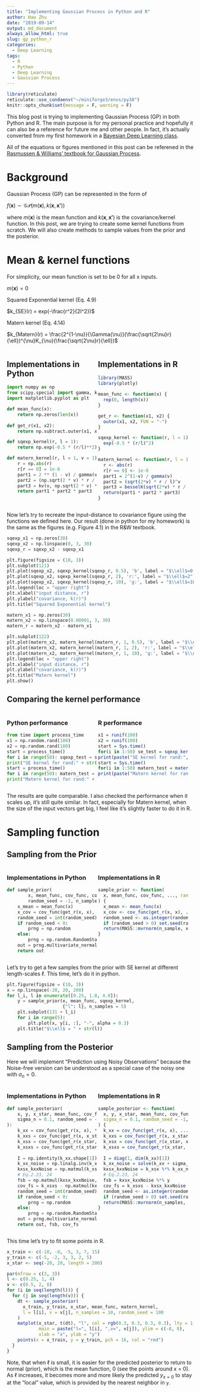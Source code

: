 ```yaml
---
title: "Implementing Gaussian Process in Python and R"
author: Hao Zhu
date: "2019-09-14"
output: md_document
always_allow_html: true
slug: gp_python_r
categories:
  - Deep Learning
tags:
  - R
  - Python
  - Deep Learning
  - Gaussian Process
---
```


```r
library(reticulate)
reticulate::use_condaenv("~/miniforge3/envs/py38")
knitr::opts_chunk$set(message = F, warning = F)
```

This blog post is trying to implementing Gaussian Process (GP) in both Python and R. The main purpose is for my personal practice and hopefully it can also be a reference for future me and other people. In fact, it's actually converted from my first homework in a [Bayesian Deep Learning class](https://www.cs.tufts.edu/comp/150BDL/2019f/). 

All of the equations or figures mentioned in this post can be referened in the [Rasmussen & Williams' textbook for Gaussian Process](http://www.gaussianprocess.org/gpml/chapters/).


# Background
Gaussian Process (GP) can be represented in the form of

$f(\mathbf{x}) \sim \mathcal{GP}(m(\mathbf{x}), k(\mathbf{x}, \mathbf{x'}))$

where $m(\mathbf{x})$ is the mean function and $k(\mathbf{x}, \mathbf{x'})$ is the covariance/kernel function. In this post, we are trying to create some kernel functions from scratch. We will also create methods to sample values from the prior and the posterior. 

# Mean & kernel functions
For simplicity, our mean function is set to be 0 for all x inputs.

$m(\textbf{x}) = 0$

Squared Exponential kernel (Eq. 4.9)

$k_{SE}(r) = exp(-\frac{r^2}{2l^2})$

Matern kernel (Eq. 4.14)

$k_{Matern}(r) = \frac{2^{1-\nu}}{\Gamma(\nu)}(\frac{\sqrt{2\nu}r}{\ell})^{\nu}K_{\nu}(\frac{\sqrt{2\nu}r}{\ell})$

<div style="display: inline-block;vertical-align:top; width: 48%;">

## Implementations in Python
```python
import numpy as np
from scipy.special import gamma, kv
import matplotlib.pyplot as plt

def mean_func(x):
    return np.zeros(len(x))
    
def get_r(x1, x2):
    return np.subtract.outer(x1, x2)

def sqexp_kernel(r, l = 1):
    return np.exp(-0.5 * (r/l)**2)

def matern_kernel(r, l = 1, v = 1):
    r = np.abs(r)
    r[r == 0] = 1e-8
    part1 = 2 ** (1 - v) / gamma(v)
    part2 = (np.sqrt(2 * v) * r / l) ** v
    part3 = kv(v, np.sqrt(2 * v) * r / l)
    return part1 * part2 * part3
```

</div>
<div style="display: inline-block;vertical-align:top; width: 48%;"> 

## Implementations in R
```r
library(MASS)
library(plotly)

mean_func <- function(x) {
  rep(0, length(x))
}

get_r <- function(x1, x2) {
  outer(x1, x2, FUN = "-")
}

sqexp_kernel <- function(r, l = 1) {
  exp(-0.5 * (r/l)^2)
}

matern_kernel <- function(r, l = 1, v = 1) {
  r <- abs(r)
  r[r == 0] <- 1e-8
  part1 = 2^(1-v) / gamma(v)
  part2 = (sqrt(2*v) * r / l)^v
  part3 = besselK(sqrt(2*v) * r / l, nu = v)
  return(part1 * part2 * part3)
}
```

</div>

Now let's try to recreate the input-distance to covariance figure  using the functions we defined here. Our result (done in python for my homework) is the same as the figures (e.g. Figure 4.1) in the R&W textbook. 

```python
sqexp_x1 = np.zeros(30)
sqexp_x2 = np.linspace(0, 3, 30)
sqexp_r = sqexp_x2 - sqexp_x1

plt.figure(figsize = (10, 3))
plt.subplot(121)
plt.plot(sqexp_x2, sqexp_kernel(sqexp_r, 0.5), 'b', label = "$\\ell$=0.5")
plt.plot(sqexp_x2, sqexp_kernel(sqexp_r, 2), 'r:', label = "$\\ell$=2")
plt.plot(sqexp_x2, sqexp_kernel(sqexp_r, 10), 'g:', label = "$\\ell$=10")
plt.legend(loc = "upper right")
plt.xlabel("input distance, r")
plt.ylabel("covariance, k(r)")
plt.title("Squared Exponential kernel")

matern_x1 = np.zeros(30)
matern_x2 = np.linspace(0.00001, 3, 30)
matern_r = matern_x2 - matern_x1

plt.subplot(122)
plt.plot(matern_x2, matern_kernel(matern_r, 1, 0.5), 'b', label = "$\\ell$=1,$\\nu$=0.5")
plt.plot(matern_x2, matern_kernel(matern_r, 1, 2), 'r:', label = "$\\ell$=1,$\\nu$=2")
plt.plot(matern_x2, matern_kernel(matern_r, 1, 10), 'g:', label = "$\\ell$=1,$\\nu$=10")
plt.legend(loc = "upper right")
plt.xlabel("input distance, r")
plt.ylabel("covariance, k(r)")
plt.title("Matern kernel")
plt.show()
```

## Comparing the kernel performance

<div style="display: inline-block;vertical-align:top; width: 48%;">
### Python performance
```python
from time import process_time
x1 = np.random.rand(100)
x2 = np.random.rand(100)
start = process_time()
for i in range(50): sqexp_test = sqexp_kernel(get_r(x1, x2))
print("SE kernel for rand:" + str((process_time() - start) / 50), " s")
start = process_time()
for i in range(50): matern_test = matern_kernel(get_r(x1, x2))
print("Matern kernel for rand:" + str((process_time() - start) / 50), " s")
```

</div>

<div style="display: inline-block;vertical-align:top; width: 48%;">
### R performance
```r
x1 = runif(100)
x2 = runif(100)
start = Sys.time()
for(i in 1:50) se_test = sqexp_kernel(get_r(x1, x2))
print(paste("SE kernel for rand:", (Sys.time() - start)/ 100, "s"))
start = Sys.time()
for(i in 1:50) matern_test = matern_kernel(get_r(x1, x2))
print(paste("Matern kernel for rand:", (Sys.time() - start)/ 100, "s"))
```

</div>

The results are quite comparable. I also checked the performance when it scales up, it's still quite similar. In fact, especially for Matern kernel, when the size of the input vectors get big, I feel like it's slightly faster to do it in R.

# Sampling function
## Sampling from the Prior

<div style="display: inline-block;vertical-align:top; width: 48%;">

### Implementations in Python
```python
def sample_prior(
        x, mean_func, cov_func, cov_args = {}, 
        random_seed = -1, n_samples = 5):
    x_mean = mean_func(x)
    x_cov = cov_func(get_r(x, x), **cov_args)
    random_seed = int(random_seed)
    if random_seed < 0:
        prng = np.random
    else:
        prng = np.random.RandomState(random_seed)
    out = prng.multivariate_normal(x_mean, x_cov, n_samples)
    return out
```

</div>

<div style="display: inline-block;vertical-align:top; width: 48%;">

### Implementations in R
```r
sample_prior <- function(
  x, mean_func, cov_func, ..., random_seed = -1, n_samples = 5
) {
  x_mean <- mean_func(x)
  x_cov <- cov_func(get_r(x, x), ...)
  random_seed <- as.integer(random_seed)
  if (random_seed > 0) set.seed(random_seed)
  return(MASS::mvrnorm(n_sample, x_mean, x_cov))
}
```

</div>

Let's try to get a few samples from the prior with SE kernel at different length-scales $\ell$. This time, let's do it in python. 

```python
plt.figure(figsize = (10, 3))
x = np.linspace(-20, 20, 200)
for l_i, l in enumerate([0.25, 1.0, 4.0]):
    y = sample_prior(x, mean_func, sqexp_kernel, 
                     {"l": l}, n_samples = 5)
    plt.subplot(131 + l_i)
    for i in range(5):
        plt.plot(x, y[i, :], "-", alpha = 0.3)
    plt.title("$\\ell$ = " + str(l))
```

## Sampling from the Posterior
Here we will implement "Prediction using Noisy Observations" because the Noise-free version can be understood as a special case of the noisy one with $\sigma_n = 0$.

<div style="display: inline-block;vertical-align:top; width: 48%;">

### Implementations in Python
```python
def sample_posterior(
    x, y, x_star, mean_func, cov_func, cov_args = {},
    sigma_n = 0.1, random_seed = -1, n_samples = 5
):
    k_xx = cov_func(get_r(x, x), **cov_args)
    k_xxs = cov_func(get_r(x, x_star), **cov_args)
    k_xsx = cov_func(get_r(x_star, x), **cov_args)
    k_xsxs = cov_func(get_r(x_star, x_star), **cov_args)
    
    I = np.identity(k_xx.shape[1])
    k_xx_noise = np.linalg.inv(k_xx + sigma ** 2 * I)
    kxsx_kxxNoise = np.matmul(k_xsx, k_xx_noise)
    # Eq.2.23, 24
    fsb = np.matmul(kxsx_kxxNoise, y_train_N)
    cov_fs = k_xsxs - np.matmul(kxsx_kxxNoise, k_xxs)
    random_seed = int(random_seed)
    if random_seed < 0:
        prng = np.random
    else:
        prng = np.random.RandomState(random_seed)
    out = prng.multivariate_normal(fsb, cov_fs, n_samples)
    return out, fsb, cov_fs
```

</div>
<div style="display: inline-block;vertical-align:top; width: 48%;">

### Implementations in R

```r
sample_posterior <- function(
  x, y, x_star, mean_func, cov_func, ...,
  sigma_n = 0.1, random_seed = -1, n_samples = 5
) {
  k_xx = cov_func(get_r(x, x), ...)
  k_xxs = cov_func(get_r(x, x_star), ...)
  k_xsx = cov_func(get_r(x_star, x), ...)
  k_xsxs = cov_func(get_r(x_star, x_star), ...)
  
  I = diag(1, dim(k_xx)[1])
  k_xx_noise = solve(k_xx + sigma_n ^ 2 * I)
  kxsx_kxxNoise = k_xsx %*% k_xx_noise
  # Eq.2.23, 24
  fsb = kxsx_kxxNoise %*% y
  cov_fs = k_xsxs - kxsx_kxxNoise %*% k_xxs
  random_seed <- as.integer(random_seed)
  if (random_seed > 0) set.seed(random_seed)
  return(MASS::mvrnorm(n_samples, fsb, cov_fs))
}
```

</div>

This time let's try to fit some points in R.
```r
x_train <- c(-10, -8, -5, 3, 7, 15)
y_train <- c(-5, -2, 3, 3, 2, 5)
x_star <- seq(-20, 20, length = 200)

par(mfrow = c(3, 3))
l <- c(0.25, 1, 4)
v <- c(0.5, 2, 8)
for (i in seq(length(l))) {
  for (j in seq(length(v))) {
    dt <- sample_posterior(
      x_train, y_train, x_star, mean_func, matern_kernel, 
      l = l[i], v = v[j], n_samples = 10, random_seed = 100
    )
    matplot(x_star, t(dt), "l", col = rgb(0.3, 0.3, 0.3, 0.3), lty = 1,
            main = paste("l=", l[i], ",v=", v[j]), ylim = c(-8, 8),
            xlab = "x", ylab = "y")
    points(x = x_train, y = y_train, pch = 16, col = "red")
  }
}
```

Note, that when $\ell$ is small, it is easier for the predicted posterior to return to normal (prior), which is the mean function, 0 (see the points around x = 0). As $\ell$ increases, it becomes more and more likely the predicted $y_{x=0}$ to stay at the "local" value, which is provided by the nearest neighbor in `y`.

